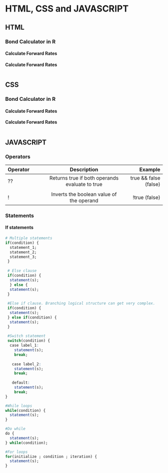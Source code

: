 # HTML, CSS and JAVASCRIPT


## HTML
  
### Bond Calculator in R

#### Calculate Forward Rates

**Calculate Forward Rates**
  

```r

``` 

## CSS
  
### Bond Calculator in R

#### Calculate Forward Rates

**Calculate Forward Rates**
  

```r

``` 

## JAVASCRIPT

### Operators

| Operator    | Description               | Example | 
| :----------- | :----------------------: | -----------: |
| ??      | Returns true if both operands evaluate to true | true && false (false) |
| ||      | Returns true if either operand evaluates to true, otherwise false | if  (x == y || y > z) |
| !       | Inverts the boolean value of the operand | !true (false) |

### Statements

#### If statements
  

```r

# Multiple statements
if(condition) {
  statement_1;
  statement_2;
  statement_3;
 }
 
 # Else clause
 if(condition) {
  statement(s);
  } else {
  statement(s);
 }
 
 #Else if clause. Branching logical structure can get very complex.
 if(condition) {
  statement(s);
 } else if(condition) {
  statement(s);
 }
 
 #Switch statement
 switch(condition) {
  case label_1:
    statement(s);
    break;
   
   case label_2:
    statement(s);
    break;
   
   default:
    statement(s);
    break;
}

#While loops
while(condition) {
  statement(s);
}

#Do while
do {
  statement(s);
} while(condition);

#For loops
for(initialize ; condition ; iteration) {
  statement(s);
}
``` 
